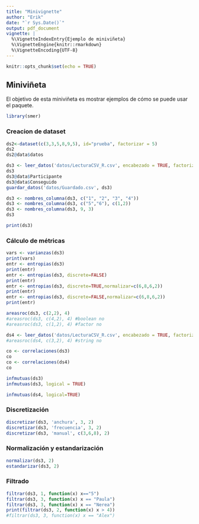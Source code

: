 ```yaml
---
title: "Minivignette"
author: "Erik"
date: "`r Sys.Date()`"
output: pdf_document
vignette: |
  %\VignetteIndexEntry{Ejemplo de miniviñeta}
  %\VignetteEngine{knitr::rmarkdown}
  %\VignetteEncoding{UTF-8}
---
```


```r
knitr::opts_chunk$set(echo = TRUE)
```

## Miniviñeta

El objetivo de esta miniviñeta es mostrar ejemplos de cómo se puede usar el paquete.

```r
library(smer)
```


### Creacion de dataset

```r
ds2<-dataset(c(3,3,5,8,9,5), id="prueba", factorizar = 5)
ds2
ds2@data$datos
```
```r
ds3 <- leer_datos('datos/LecturaCSV_R.csv', encabezado = TRUE, factorizar=6)
ds3
ds3@data$Participante
ds3@data$Conseguido
guardar_datos('datos/Guardado.csv', ds3)

ds3 <- nombres_columna(ds3, c("1", "2", "3", "4"))
ds3 <- nombres_columna(ds3, c("5","6"), c(1,2))
ds3 <- nombres_columna(ds3, 9, 3)
ds3

print(ds3)
```

### Cálculo de métricas

```r
vars <- varianzas(ds3)
print(vars)
entr <- entropias(ds3)
print(entr)
entr <- entropias(ds3, discrete=FALSE)
print(entr)
entr <- entropias(ds3, discrete=TRUE,normalizar=c(6,8,6,2))
print(entr)
entr <- entropias(ds3, discrete=FALSE,normalizar=c(6,8,6,2))
print(entr)
```

```r
areasroc(ds3, c(2,2), 4)
#areasroc(ds3, c(4,2), 4) #boolean no
#areasroc(ds3, c(1,2), 4) #factor no
```
```r
ds4 <- leer_datos('datos/LecturaCSV_R.csv', encabezado = TRUE, factorizar=2)
#areasroc(ds4, c(3,2), 4) #string no
```
```r
co <- correlaciones(ds3)
co
co <- correlaciones(ds4)
co
```
```r
infmutuas(ds3)
infmutuas(ds3, logical = TRUE)
```
```r
infmutuas(ds4, logical=TRUE)
```

### Discretización

```r
discretizar(ds3, 'anchura', 3, 2)
discretizar(ds3, 'frecuencia', 3, 2)
discretizar(ds3, 'manual', c(3,6,8), 2)
```

### Normalización y estandarización

```r
normalizar(ds3, 2)
estandarizar(ds3, 2)
```

### Filtrado

```r
filtrar(ds3, 1, function(x) x=="5")
filtrar(ds3, 3, function(x) x == "Paula")
filtrar(ds3, 3, function(x) x == "Nerea")
print(filtrar(ds3, 2, function(x) x > 4))
#filtrar(ds3, 3, function(x) x == "Alex")
```


